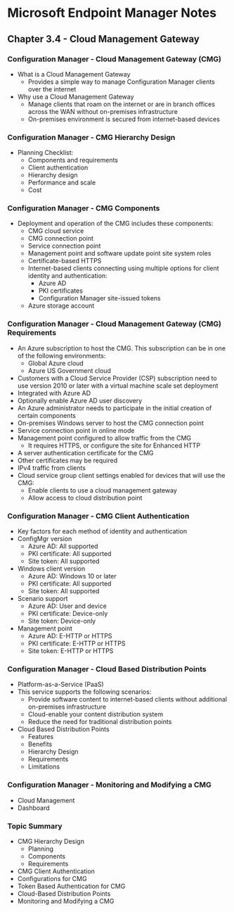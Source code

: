 # Microsoft Endpoint Manager Notes
## Chapter 3.4 - Cloud Management Gateway

### Configuration Manager - Cloud Management Gateway (CMG)
* What is a Cloud Management Gateway
	* Provides a simple way to manage Configuration Manager clients over the internet
* Why use a Cloud Management Gateway
	* Manage clients that roam on the internet or are in branch offices across the WAN without on-premises infrastructure
	* On-premises environment is secured from internet-based devices

### Configuration Manager - CMG Hierarchy Design
* Planning Checklist:
	* Components and requirements
	* Client authentication
	* Hierarchy design
	* Performance and scale
	* Cost

### Configuration Manager - CMG Components
* Deployment and operation of the CMG includes these components:
	* CMG cloud service
	* CMG connection point
	* Service connection point
	* Management point and software update point site system roles
	* Certificate-based HTTPS
	* Internet-based clients connecting using multiple options for client identity and authentication:
		* Azure AD
		* PKI certificates
		* Configuration Manager site-issued tokens
	* Azure storage account

### Configuration Manager - Cloud Management Gateway (CMG) Requirements
* An Azure subscription to host the CMG. This subscription can be in one of the following environments:
	* Global Azure cloud
	* Azure US Government cloud
* Customers with a Cloud Service Provider (CSP) subscription need to use version 2010 or later with a virtual machine scale set deployment
* Integrated with Azure AD
* Optionally enable Azure AD user discovery
* An Azure administrator needs to participate in the initial creation of certain components
* On-premises Windows server to host the CMG connection point
* Service connection point in online mode
* Management point configured to allow traffic from the CMG
	* It requires HTTPS, or configure the site for Enhanced HTTP
* A server authentication certificate for the CMG
* Other certificates may be required
* IPv4 traffic from clients
* Cloud service group client settings enabled for devices that will use the CMG:
	* Enable clients to use a cloud management gateway
	* Allow access to cloud distribution point

### Configuration Manager - CMG Client Authentication
* Key factors for each method of identity and authentication
* ConfigMgr version
	* Azure AD: All supported
	* PKI certificate: All supported
	* Site token: All supported
* Windows client version
	* Azure AD: Windows 10 or later
	* PKI certificate: All supported
	* Site token: All supported
* Scenario support
	* Azure AD: User and device
	* PKI certificate: Device-only
	* Site token: Device-only
* Management point
	* Azure AD: E-HTTP or HTTPS
	* PKI certificate: E-HTTP or HTTPS
	* Site token: E-HTTP or HTTPS

### Configuration Manager - Cloud Based Distribution Points
* Platform-as-a-Service (PaaS)
* This service supports the following scenarios:
	* Provide software content to internet-based clients without additional on-premises infrastructure
	* Cloud-enable your content distribution system
	* Reduce the need for traditional distribution points
* Cloud Based Distribution Points
	* Features
	* Benefits
	* Hierarchy Design
	* Requirements
	* Limitations

### Configuration Manager - Monitoring and Modifying a CMG
* Cloud Management
* Dashboard

### Topic Summary
* CMG Hierarchy Design
	* Planning
	* Components
	* Requirements
* CMG Client Authentication
* Configurations for CMG
* Token Based Authentication for CMG
* Cloud-Based Distribution Points
* Monitoring and Modifying a CMG 